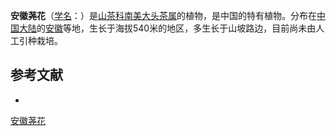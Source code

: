 {{Speciesbox
| name = 安徽荛花
| status = 
| status_system = 
| image =
| genus = Laplacea
| species = anhuiensis
| authority = D. C. Zhang et J. Z. Shao
}}

'''安徽荛花'''（[[学名|学名]]：{{lang|la|''Laplacea anhuiensis''}}）是[[山茶科|山茶科]][[南美大头茶属|南美大头茶属]]的植物，是中国的特有植物。分布在[[中国大陆|中国大陆]]的[[安徽|安徽]]等地，生长于海拔540米的地区，多生长于山坡路边，目前尚未由人工引种栽培。

== 参考文献 ==
<div class="references-small">
* {{cite web| url =http://www.bioinfo.cn/db05/KmzwSpecies.php?action=view&id=22482| title =安徽荛花| work =《中国高等植物数据库全库》| publisher =中国科学院微生物研究所| author =昆明植物研究所| accessdate =2009-02-25| deadurl =yes| archiveurl =https://web.archive.org/web/20160305020341/http://www.bioinfo.cn/db05/KmzwSpecies.php?action=view&id=22482| archivedate =2016-03-05}}
</div>

[[Category:南美大头茶属|安徽荛花]]


{{植物小作品}}